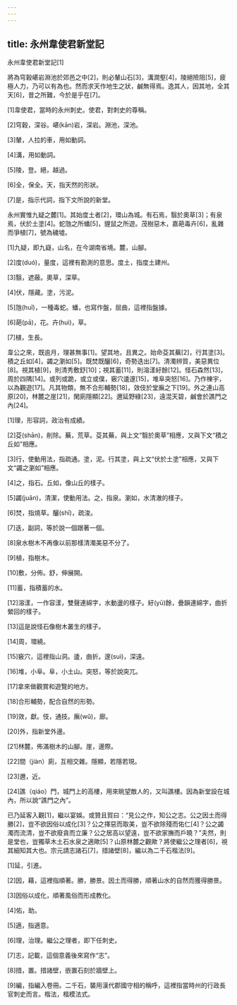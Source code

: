 ```yaml
---
---
---
```

title: 永州韋使君新堂記
---




永州韋使君新堂記[1]

將為穹穀嵁岩淵池於郊邑之中[2]，則必輦山石[3]，溝澗壑[4]，陵絕險阻[5]，疲極人力，乃可以有為也。然而求天作地生之狀，鹹無得焉。逸其人，因其地，全其天[6]，昔之所難，今於是乎在[7]。

[1]韋使君，當時的永州刺史。使君，對刺史的尊稱。

[2]穹穀，深谷。嵁(kān)岩，深岩。淵池，深池。

[3]輦，人拉的車，用如動詞。

[4]溝，用如動詞。

[5]陵，登。絕，越過。

[6]全，保全。天，指天然的形狀。

[7]是，指示代詞，指下文所說的新堂。

永州實惟九疑之麓[1]。其始度土者[2]，環山為城。有石焉，翳於奧草[3]；有泉焉，伏於土塗[4]。蛇虺之所蟠[5]，貍鼠之所遊。茂樹惡木，嘉葩毒卉[6]，亂雜而爭植[7]，號為穢墟。

[1]九疑，即九嶷，山名，在今湖南省境。麓，山腳。

[2]度(duó)，量度，這裡有勘測的意思。度土，指度土建州。

[3]翳，遮蔽。奧草，深草。

[4]伏，隱藏。塗，污泥。

[5]虺(huǐ)，一種毒蛇。蟠，也寫作盤，屈曲，這裡指盤據。

[6]葩(pā)，花。卉(huì)，草。

[7]植，生長。

韋公之來，既逾月，理甚無事[1]。望其地，且異之。始命芟其蕪[2]，行其塗[3]。積之丘如[4]，蠲之瀏如[5]。既焚既釃[6]，奇勢迭出[7]。清濁辨質，美惡異位[8]。視其植[9]，則清秀敷舒[10]；視其蓄[11]，則溶漾紆餘[12]。怪石森然[13]，周於四隅[14]。或列或跪，或立或僕，竅穴逶邃[15]，堆阜突怒[16]。乃作棟宇，以為觀遊[17]。凡其物類，無不合形輔勢[18]，效伎於堂廡之下[19]。外之連山高原[20]，林麓之崖[21]，閑廁隱顯[22]。邇延野綠[23]，遠混天碧，鹹會於譙門之內[24]。

[1]理，形容詞，政治有成績。

[2]芟(shān)，削除。蕪，荒草。芟其蕪，與上文“翳於奧草”相應，又與下文“積之丘如”相應。

[3]行，使動用法，指疏通。塗，泥。行其塗，與上文“伏於土塗”相應，又與下文“蠲之瀏如”相應。

[4]之，指石。丘如，像山丘的樣子。

[5]蠲(juān)，清潔，使動用法。之，指泉。瀏如，水清澈的樣子。

[6]焚，指燒草。釃(shī)，疏浚。

[7]迭，副詞，等於說一個跟著一個。

[8]泉水樹木不再像以前那樣清濁美惡不分了。

[9]植，指樹木。

[10]敷，分佈。舒，伸展開。

[11]蓄，指積蓄的水。

[12]溶漾，一作容漾，雙聲連綿字，水動盪的樣子。紆(yū)餘，疊韻連綿字，曲折縈回的樣子。

[13]這是說怪石像樹木叢生的樣子。

[14]周，環繞。

[15]竅穴，這裡指山洞。逶，曲折。邃(suì)，深遠。

[16]堆，小阜。阜，小土山。突怒，等於說突兀。

[17]拿來做觀賞和遊覽的地方。

[18]合形輔勢，配合自然的形勢。

[19]效，獻。伎，通技。廡(wǔ)，廊。

[20]外，指新堂外邊。

[21]林麓，佈滿樹木的山腳。崖，邊際。

[22]間（jiàn）廁，互相交雜。隱顯，若隱若現。

[23]邇，近。

[24]譙（qiáo）門，城門上的高樓，用來眺望敵人的，又叫譙樓。因為新堂設在城內，所以說“譙門之內”。

已乃延客入觀[1]，繼以宴娛。或贊且賀曰：“見公之作，知公之志。公之因土而得勝[2]，豈不欲因俗以成化[3]？公之擇惡而取美，豈不欲除殘而佑仁[4]？公之蠲濁而流清，豈不欲廢貪而立廉？公之居高以望遠，豈不欲家撫而戶曉？”夫然，則是堂也，豈獨草木土石水泉之適歟[5]？山原林麓之觀歟？將使繼公之理者[6]，視其細知其大也。宗元請志諸石[7]，措諸壁[8]，編以為二千石楷法[9]。

[1]延，引進。

[2]因，藉，這裡指順著。勝，勝景。因土而得勝，順著山水的自然而獲得勝景。

[3]因俗以成化，順著風俗而形成教化。

[4]佑，助。

[5]適，指適意。

[6]理，治理。繼公之理者，即下任刺史。

[7]志，記載，這個意義後來寫作“志”。

[8]措，置。措諸壁，嵌置石刻於牆壁上。

[9]編，指編入卷冊。二千石，襲用漢代郡國守相的稱呼，這裡指當時州的行政長官刺史而言。楷法，楷模法式。